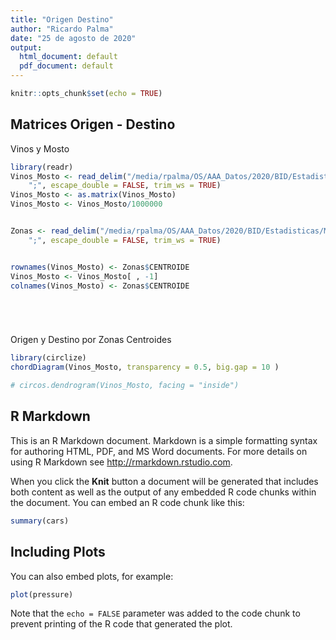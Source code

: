 ```yaml
---
title: "Origen Destino"
author: "Ricardo Palma"
date: "25 de agosto de 2020"
output:
  html_document: default
  pdf_document: default
---
```


```r
knitr::opts_chunk$set(echo = TRUE)
```


## Matrices Origen - Destino

Vinos y Mosto

```r
library(readr)
Vinos_Mosto <- read_delim("/media/rpalma/OS/AAA_Datos/2020/BID/Estadisticas/Matriz Origen Destino/CSV/Vinos_Mosto.csv", 
    ";", escape_double = FALSE, trim_ws = TRUE)
Vinos_Mosto <- as.matrix(Vinos_Mosto)
Vinos_Mosto <- Vinos_Mosto/1000000


Zonas <- read_delim("/media/rpalma/OS/AAA_Datos/2020/BID/Estadisticas/Matriz Origen Destino/CSV/Zonas.csv", 
    ";", escape_double = FALSE, trim_ws = TRUE)


rownames(Vinos_Mosto) <- Zonas$CENTROIDE
Vinos_Mosto <- Vinos_Mosto[ , -1]
colnames(Vinos_Mosto) <- Zonas$CENTROIDE






```


Origen y Destino por Zonas Centroides

```r
library(circlize)
chordDiagram(Vinos_Mosto, transparency = 0.5, big.gap = 10 )


```



```r
# circos.dendrogram(Vinos_Mosto, facing = "inside")
```


## R Markdown

This is an R Markdown document. Markdown is a simple formatting syntax for authoring HTML, PDF, and MS Word documents. For more details on using R Markdown see <http://rmarkdown.rstudio.com>.

When you click the **Knit** button a document will be generated that includes both content as well as the output of any embedded R code chunks within the document. You can embed an R code chunk like this:

```r
summary(cars)
```

## Including Plots

You can also embed plots, for example:

```r
plot(pressure)
```

Note that the `echo = FALSE` parameter was added to the code chunk to prevent printing of the R code that generated the plot.
